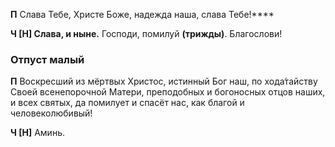 **П** Слава Тебе, Христе Боже, надежда наша, слава Тебе!****

**Ч [Н] Слава, и ныне.** Господи, помилуй **(трижды)**. Благослови!

### Отпуст малый

**П** Воскресший из мёртвых Христос, истинный Бог наш, по хода́тайству Своей всенепорочной Матери, преподобных и богоносных отцов наших, и всех святых, да помилует и спасёт нас, как благой и человеколюбивый!

**Ч [Н]** Аминь.
